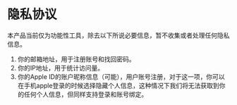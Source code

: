 # 隐私协议

本产品当前仅为功能性工具，除去以下所说必要信息，暂不收集或者处理任何隐私信息。

1. 你的邮箱地址，用于注册账号和找回密码。
2. 你的IP地址，用于统计访问量。
3. 你的Apple ID的账户昵称信息（可能），用户账号注册，对于这一项，你可以在手机apple登录的时候选择隐藏个人信息，这种情况下我们将无法获取到你的任何个人信息，但同样支持登录和账号绑定。